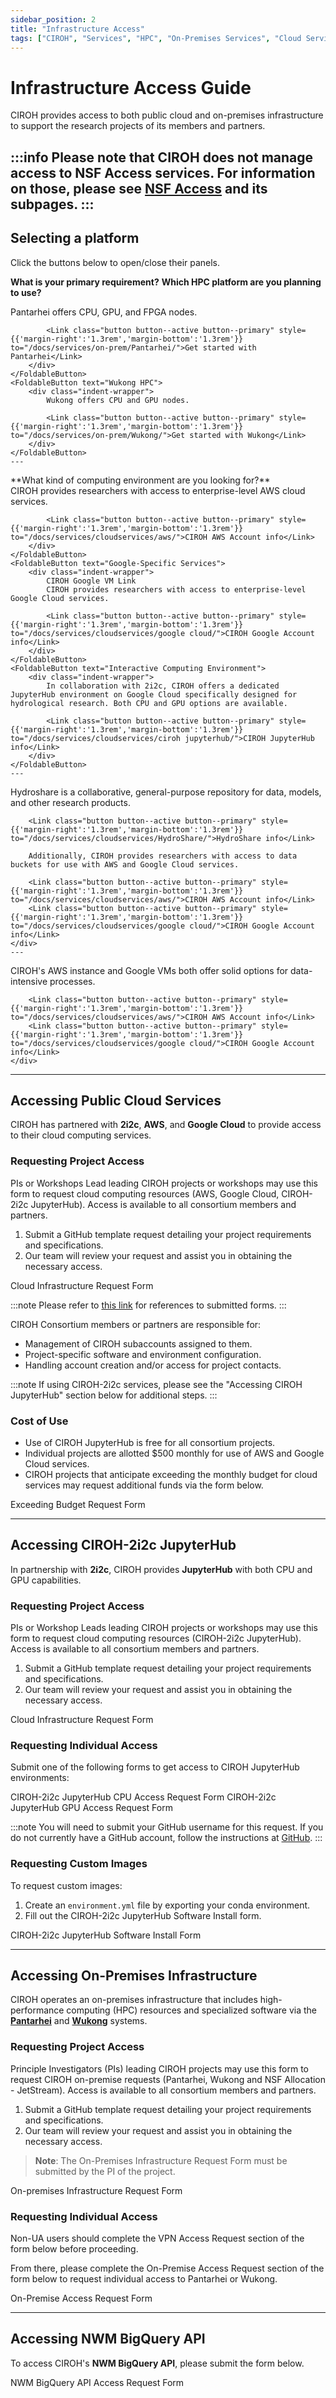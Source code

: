 ```yaml
---
sidebar_position: 2
title: "Infrastructure Access"
tags: ["CIROH", "Services", "HPC", "On-Premises Services", "Cloud Services", "2i2c", "AWS", "Google Cloud", "JupyterHub", "Pantarhei", "Wukong", "BigQuery"]
---
```

<!-- import Drawio from '@theme/Drawio' -->
<!-- import simpleGraph from '!!raw-loader!@site/static/files/ciroh-resource-flowchart.drawio' -->

# Infrastructure Access Guide

CIROH provides access to both public cloud and on-premises infrastructure to support the research projects of its members and partners.
<!-- <Drawio content={simpleGraph} /> -->

:::info
Please note that CIROH does not manage access to NSF Access services. For information on those, please see [NSF Access](/docs/services/external-resources/nsf-access/) and its subpages.
:::
---

## Selecting a platform

Click the buttons below to open/close their panels.

**What is your primary requirement?**
<FoldableButton text="High Performance Computing">
    **Which HPC platform are you planning to use?**
    <FoldableButton text="Pantarhei HPC">
        <div class="indent-wrapper">
            Pantarhei offers CPU, GPU, and FPGA nodes.

            <Link class="button button--active button--primary" style={{'margin-right':'1.3rem','margin-bottom':'1.3rem'}} to="/docs/services/on-prem/Pantarhei/">Get started with Pantarhei</Link>
        </div>
    </FoldableButton>
    <FoldableButton text="Wukong HPC">
        <div class="indent-wrapper">
            Wukong offers CPU and GPU nodes.

            <Link class="button button--active button--primary" style={{'margin-right':'1.3rem','margin-bottom':'1.3rem'}} to="/docs/services/on-prem/Wukong/">Get started with Wukong</Link>
        </div>
    </FoldableButton>
    ---
</FoldableButton>

<FoldableButton text="Cloud Computing">
    **What kind of computing environment are you looking for?**
    <FoldableButton text="General Purpose">
        <div class="indent-wrapper">
            CIROH provides researchers with access to enterprise-level AWS cloud services.

            <Link class="button button--active button--primary" style={{'margin-right':'1.3rem','margin-bottom':'1.3rem'}} to="/docs/services/cloudservices/aws/">CIROH AWS Account info</Link>
        </div>
    </FoldableButton>
    <FoldableButton text="Google-Specific Services">
        <div class="indent-wrapper">
            CIROH Google VM Link
            CIROH provides researchers with access to enterprise-level Google Cloud services.
            
            <Link class="button button--active button--primary" style={{'margin-right':'1.3rem','margin-bottom':'1.3rem'}} to="/docs/services/cloudservices/google cloud/">CIROH Google Account info</Link>
        </div>
    </FoldableButton>
    <FoldableButton text="Interactive Computing Environment">
        <div class="indent-wrapper">
            In collaboration with 2i2c, CIROH offers a dedicated JupyterHub environment on Google Cloud specifically designed for hydrological research. Both CPU and GPU options are available.

            <Link class="button button--active button--primary" style={{'margin-right':'1.3rem','margin-bottom':'1.3rem'}} to="/docs/services/cloudservices/ciroh jupyterhub/">CIROH JupyterHub info</Link>
        </div>
    </FoldableButton>
    ---
</FoldableButton>

<FoldableButton text="Data Storage and Archival">
    <div class="indent-wrapper">
        Hydroshare is a collaborative, general-purpose repository for data, models, and other research products.

        <Link class="button button--active button--primary" style={{'margin-right':'1.3rem','margin-bottom':'1.3rem'}} to="/docs/services/cloudservices/HydroShare/">HydroShare info</Link>
        
        Additionally, CIROH provides researchers with access to data buckets for use with AWS and Google Cloud services.

        <Link class="button button--active button--primary" style={{'margin-right':'1.3rem','margin-bottom':'1.3rem'}} to="/docs/services/cloudservices/aws/">CIROH AWS Account info</Link>
        <Link class="button button--active button--primary" style={{'margin-right':'1.3rem','margin-bottom':'1.3rem'}} to="/docs/services/cloudservices/google cloud/">CIROH Google Account info</Link>
    </div>
    ---
</FoldableButton>

<FoldableButton text="Data-Intensive Computing">
    <div class="indent-wrapper">
        CIROH's AWS instance and Google VMs both offer solid options for data-intensive processes.

        <Link class="button button--active button--primary" style={{'margin-right':'1.3rem','margin-bottom':'1.3rem'}} to="/docs/services/cloudservices/aws/">CIROH AWS Account info</Link>
        <Link class="button button--active button--primary" style={{'margin-right':'1.3rem','margin-bottom':'1.3rem'}} to="/docs/services/cloudservices/google cloud/">CIROH Google Account info</Link>
    </div>
</FoldableButton>

---

## Accessing Public Cloud Services

<!-- HTML links needed due to spaces in file path -->
<p>CIROH has partnered with <b><Link to="/docs/services/cloudservices/ciroh%20jupyterhub">2i2c</Link></b>, <b><Link to="/docs/services/cloudservices/aws/">AWS</Link></b>, and <b><Link to="/docs/services/cloudservices/google%20cloud/">Google Cloud</Link></b> to provide access to their cloud computing services.</p>

### Requesting Project Access

PIs or Workshops Lead leading CIROH projects or workshops may use this form to request cloud computing resources (AWS, Google Cloud, CIROH-2i2c JupyterHub). Access is available to all consortium members and partners.

1. Submit a GitHub template request detailing your project requirements and specifications.
2. Our team will review your request and assist you in obtaining the necessary access.

<Link class="button button--active button--primary" style={{'margin-bottom':'1.3rem', 'margin-right':'1.4rem'}} to="https://github.com/CIROH-UA/NGIAB-CloudInfra/issues/new?assignees=&labels=infrastructure&projects=&template=case_studies_call.md&title=">Cloud Infrastructure Request Form</Link>

:::note
Please refer to [this link](https://github.com/CIROH-UA/NGIAB-CloudInfra/issues?q=is%3Aissue%20is%3Aclosed%20label%3Agoogle%2C%222i2c%20JupyterHub%22%2Caws%20) for references to submitted forms.
:::

CIROH Consortium members or partners are responsible for:
* Management of CIROH subaccounts assigned to them.
* Project-specific software and environment configuration.
* Handling account creation and/or access for project contacts.

:::note
If using CIROH-2i2c services, please see the "Accessing CIROH JupyterHub" section below for additional steps.
:::

### Cost of Use

- Use of CIROH JupyterHub is free for all consortium projects.
- Individual projects are allotted $500 monthly for use of AWS and Google Cloud services.
- CIROH projects that anticipate exceeding the monthly budget for cloud services may request additional funds via the form below.

<Link class="button button--active button--primary" to="https://github.com/CIROH-UA/NGIAB-CloudInfra/issues/new?assignees=&labels=infrastructure&projects=&template=exceeding_budget_request.md&title=">Exceeding Budget Request Form</Link>

---

## Accessing CIROH-2i2c JupyterHub

<!-- HTML links needed due to spaces in file path -->
<p>In partnership with <b><Link to="https://2i2c.org/">2i2c</Link></b>, CIROH provides <b><Link to="/docs/services/cloudservices/ciroh%20jupyterhub">JupyterHub</Link></b> with both CPU and GPU capabilities.</p>

### Requesting Project Access

PIs or Workshop Leads leading CIROH projects or workshops may use this form to request cloud computing resources (CIROH-2i2c JupyterHub). Access is available to all consortium members and partners.

1. Submit a GitHub template request detailing your project requirements and specifications.
2. Our team will review your request and assist you in obtaining the necessary access.

<Link class="button button--active button--primary" to="https://github.com/CIROH-UA/NGIAB-CloudInfra/issues/new?assignees=&labels=infrastructure&projects=&template=case_studies_call.md&title=">Cloud Infrastructure Request Form</Link>

### Requesting Individual Access

Submit one of the following forms to get access to CIROH JupyterHub environments:

<Link class="button button--active button--primary" style={{'margin-bottom': '1.3rem', 'margin-right': '1.4rem'}} to="https://forms.office.com/Pages/ResponsePage.aspx?id=jnIAKtDwtECk6M5DPz-8p4IIpHdEnmhNgjOa9FjrwGtUNUoyV1UxNFIzV1AyTDhTNzdOT1Q5NVlLTC4u">CIROH-2i2c JupyterHub CPU Access Request Form</Link>

<Link class="button button--active button--primary" style={{'margin-bottom': '1.3rem'}} to="https://forms.office.com/r/mkrVJzyg9u">CIROH-2i2c JupyterHub GPU Access Request Form</Link>

:::note
You will need to submit your GitHub username for this request. 
If you do not currently have a GitHub account, follow the instructions at [GitHub](https://docs.github.com/en/get-started/start-your-journey/creating-an-account-on-github).
:::

### Requesting Custom Images

To request custom images:

1. Create an `environment.yml` file by exporting your conda environment.
2. Fill out the CIROH-2i2c JupyterHub Software Install form.

<Link class="button button--active button--primary" to="https://forms.office.com/Pages/ResponsePage.aspx?id=jnIAKtDwtECk6M5DPz-8p4IIpHdEnmhNgjOa9FjrwGtUNUoyV1UxNFIzV1AyTDhTNzdOT1Q5NVlLTC4u">CIROH-2i2c JupyterHub Software Install Form</Link>

---

## Accessing On-Premises Infrastructure

CIROH operates an on-premises infrastructure that includes high-performance computing (HPC) resources and specialized software via the [**Pantarhei**](on-prem/Pantarhei/) and [**Wukong**](on-prem/Wukong/) systems.

### Requesting Project Access

Principle Investigators (PIs) leading CIROH projects may use this form to request CIROH on-premise requests (Pantarhei, Wukong and NSF Allocation - JetStream). Access is available to all consortium members and partners.

1. Submit a GitHub template request detailing your project requirements and specifications.
2. Our team will review your request and assist you in obtaining the necessary access.

> **Note**: The On-Premises Infrastructure Request Form must be submitted by the PI of the project.

<Link class="button button--active button--primary" to="https://github.com/CIROH-UA/NGIAB-CloudInfra/issues/new?assignees=&labels=on-prem&projects=&template=onprem-request.md&title=">On-premises Infrastructure Request Form</Link>

### Requesting Individual Access

Non-UA users should complete the VPN Access Request section of the form below before proceeding.

From there, please complete the On-Premise Access Request section of the form below to request individual access to Pantarhei or Wukong.

<Link class="button button--active button--primary" style={{'margin-bottom': '1.3rem'}} to="https://forms.office.com/Pages/ResponsePage.aspx?id=jnIAKtDwtECk6M5DPz-8p4IIpHdEnmhNgjOa9FjrwGtUMzdTOUpKVU5UWFNCU0ZQUlowS0cxV0xFRy4u">On-Premise Access Request Form</Link>

---

## Accessing NWM BigQuery API

<!-- HTML links needed due to spaces in file path -->
<p>To access CIROH's <b><Link to="/docs/products/Data Management and Access Tools/bigquery-api/">NWM BigQuery API</Link></b>, please submit the form below.</p>

<Link class="button button--active button--primary" style={{'margin-bottom':'1.3rem'}} to="https://forms.office.com/r/FeNpjZstkr">NWM BigQuery API Access Request Form</Link>
